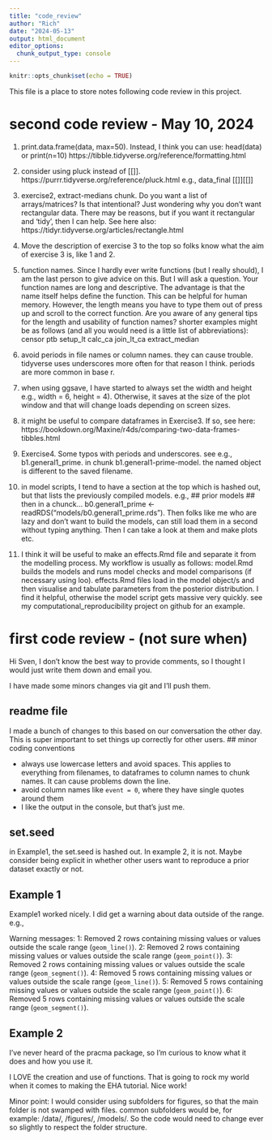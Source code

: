 ```yaml
---
title: "code_review"
author: "Rich"
date: "2024-05-13"
output: html_document
editor_options: 
  chunk_output_type: console
---
```


```r
knitr::opts_chunk$set(echo = TRUE)
```


This file is a place to store notes following code review in this project.


# second code review - May 10, 2024 #

1. print.data.frame(data, max=50). Instead, I think you can use:
		head(data) or
		print(n=10) https://tibble.tidyverse.org/reference/formatting.html

2. consider using pluck instead of [[]]. https://purrr.tidyverse.org/reference/pluck.html
e.g., data_final [[]][[]]

3. exercise2, extract-medians chunk. Do you want a list of arrays/matrices? Is that intentional? Just wondering why you don't want rectangular data. There may be reasons, but if you want it rectangular and 'tidy', then I can help. See here also: https://tidyr.tidyverse.org/articles/rectangle.html

4. Move the description of exercise 3 to the top so folks know what the aim of exercise 3 is, like 1 and 2.

5. function names. Since I hardly ever write functions (but I really should), I am the last person to give advice on this. But I will ask a question. Your function names are long and descriptive. The advantage is that the name itself helps define the function. This can be helpful for human memory. However, the length means you have to type them out of press up and scroll to the correct function. Are you aware of any general tips for the length and usability of function names?
		shorter examples might be as follows (and all you would need is a little list of abbreviations):
			censor
			ptb
			setup_lt
			calc_ca
			join_lt_ca
			extract_median
			
6. avoid periods in file names or column names. they can cause trouble. tidyverse uses underscores more often for that reason I think. periods are more common in base r.
7. when using ggsave, I have started to always set the width and height e.g., width = 6, height = 4). Otherwise, it saves at the size of the plot window and that will change loads depending on screen sizes.
8. it might be useful to compare dataframes in Exercise3. If so, see here: https://bookdown.org/Maxine/r4ds/comparing-two-data-frames-tibbles.html
9. Exercise4. Some typos with periods and underscores. see e.g., b1.general1_prime. in chunk b1.general1-prime-model. the named object is different to the saved filename.
10. in model scripts, I tend to have a section at the top which is hashed out, but that lists the previously compiled models. e.g., ## prior models ## then in a chunck... b0.general1_prime <- readRDS("models/b0.general1_prime.rds"). Then folks like me who are lazy and don't want to build the models, can still load them in a second without typing anything. Then I can take a look at them and make plots etc.
11. I think it will be useful to make an effects.Rmd file and separate it from the modelling process. My workflow is usually as follows: model.Rmd builds the models and runs model checks and model comparisons (if necessary using loo). effects.Rmd files load in the model object/s and then visualise and tabulate parameters from the posterior distribution. I find it helpful, otherwise the model script gets massive very quickly. see my computational_reproducibility project on github for an example. 



# first code review - (not sure when) #

Hi Sven, I don't know the best way to provide comments, so I thought I would just write them down and email you. 

I have made some minors changes via git and I'll push them.


## readme file

I made a bunch of changes to this based on our conversation the other day. This is super important to set things up correctly for other users.
## minor coding conventions

- always use lowercase letters and avoid spaces. This applies to everything from filenames, to dataframes to column names to chunk names. It can cause problems down the line.
- avoid column names like `event = 0`, where they have single quotes around them
- I like the output in the console, but that's just me. 

## set.seed

in Example1, the set.seed is hashed out. In example 2, it is not.
Maybe consider being explicit in whether other users want to reproduce a prior dataset exactly or not. 

## Example 1

Example1 worked nicely. I did get a warning about data outside of the range. e.g.,

Warning messages:
1: Removed 2 rows containing missing values or values outside the scale range (`geom_line()`). 
2: Removed 2 rows containing missing values or values outside the scale range (`geom_point()`). 
3: Removed 2 rows containing missing values or values outside the scale range (`geom_segment()`). 
4: Removed 5 rows containing missing values or values outside the scale range (`geom_line()`). 
5: Removed 5 rows containing missing values or values outside the scale range (`geom_point()`). 
6: Removed 5 rows containing missing values or values outside the scale range (`geom_segment()`).


## Example 2

I've never heard of the pracma package, so I'm curious to know what it does and how you use it.

I LOVE the creation and use of functions. That is going to rock my world when it comes to making the EHA tutorial. Nice work!

Minor point: I would consider using subfolders for figures, so that the main folder is not swamped with files. common subfolders would be, for example: /data/, /figures/, /models/. So the code would need to change ever so slightly to respect the folder structure. 